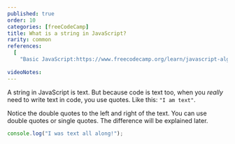 ```yaml
---
published: true
order: 10
categories: [freeCodeCamp]
title: What is a string in JavaScript?
rarity: common
references:
  [
    "Basic JavaScript:https://www.freecodecamp.org/learn/javascript-algorithms-and-data-structures/basic-javascript",
   
videoNotes:
---
```


A string in JavaScript is text. But because code is text too, when you _really_ need to write text in code, you use quotes. Like this: `"I am text"`.

Notice the double quotes to the left and right of the text. You can use double quotes or single quotes. The difference will be explained later.

```javascript
console.log("I was text all along!");
```
